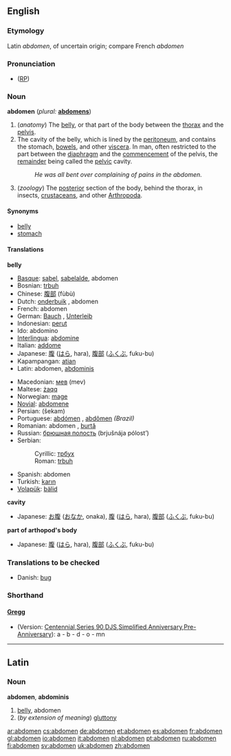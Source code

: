 {{wikisource1911Enc|Abdomen}}
==English==

===Etymology===
Latin ''abdomen'', of uncertain origin; compare French ''abdomen''

===Pronunciation===
* ([[RP]]) {{IPA| /ˈæbdəmən/}}

===Noun===
'''abdomen'''  (''plural:'' '''[[abdomens]]''')
# (''anatomy'') The [[belly]], or that part of the body between the [[thorax]] and the [[pelvis]].
# The cavity of the belly, which is lined by the [[peritoneum]], and contains the stomach, [[bowels]], and other [[viscera]]. In man, often restricted to the part between the [[diaphragm]] and the [[commencement]] of the pelvis, the [[remainder]] being called the [[pelvic]] cavity.
#:''He was all bent over complaining of pains in the abdomen.''
# (''zoology'') The [[posterior]] section of the body, behind the thorax, in insects, [[crustacean]]s, and other [[Arthropoda]].

====Synonyms====
* [[belly]]
* [[stomach]]

====Translations====
'''belly'''
{{top}}
*[[Basque]]: [[sabel]], [[sabelalde]], abdomen
*Bosnian: [[trbuh#Bosnian|trbuh]] {{m}}
*Chinese: [[腹部]] (fùbù)
*Dutch: [[onderbuik]] {{m}}, abdomen {{n}}
*French: abdomen {{m}}
*German: [[Bauch]] {{m}}, [[Unterleib]] {{m}}
*Indonesian: [[perut]]
*Ido: abdomino
*[[Interlingua]]: [[abdomine]]
*Italian: [[addome]] {{m}}
*Japanese: [[腹]] ([[はら]], hara), [[腹部]] ([[ふくぶ]], fuku-bu)
*Kapampangan: [[atian]]
*Latin: abdomen, [[abdominis]]
{{mid}}
*Macedonian: [[мев]] (mev)
*Maltese: [[żaqq]]
*Norwegian: [[mage#Norwegian|mage]]
*[[Novial]]: [[abdomene]]
*Persian: {{FAchar|[[شکم]]}} (šekam)
*Portuguese: [[abdómen]] {{m}}, [[abdômen]] {{m}} ''(Brazil)''
*Romanian: abdomen {{n}}, [[burtă]] {{f}}
*Russian: [[брюшная полость]] (brjušnája pólost’) {{f}}
*Serbian:
*:Cyrillic: [[трбух#Serbian|трбух]] {{m}}
*:Roman: [[trbuh#Serbian|trbuh]] {{m}}
*Spanish: abdomen {{m}}
*Turkish: [[karın]]
*[[Volapük]]: [[bälid]]
{{bottom}}

'''cavity'''
{{top}}
*Japanese: [[お腹]] ([[おなか]], onaka), [[腹]] ([[はら]], hara), [[腹部]] ([[ふくぶ]], fuku-bu)
{{mid}}
{{bottom}}

'''part of arthopod's body'''
{{top}}
*Japanese: [[腹]] ([[はら]], hara), [[腹部]] ([[ふくぶ]], fuku-bu)
{{mid}}
{{bottom}}

===Translations to be checked===
*Danish: [[bug]] {{c}}

===Shorthand===
====[http://en.wikipedia.org/wiki/Gregg_Shorthand Gregg]====
* (Version: [http://en.wikipedia.org/wiki/Gregg_Shorthand#Centennial_Gregg_Shorthand Centennial],[http://en.wikipedia.org/wiki/Gregg_Shorthand#Series_90_Gregg_Shorthand  Series 90],[http://en.wikipedia.org/wiki/Gregg_Shorthand#Diamond_Jubilee_Gregg_Shorthand  DJS],[http://en.wikipedia.org/wiki/Gregg_Shorthand#Simplified_Gregg_Shorthand Simplified],[http://en.wikipedia.org/wiki/Gregg_Shorthand#Anniversary_Gregg_Shorthand Anniversary],[http://en.wikipedia.org/wiki/Gregg_Shorthand#Pre-Anniversary_Gregg_Shorthand Pre-Anniversary]): a - b - d - o - mn

----

==Latin==
===Noun===
'''abdomen''', '''abdominis'''

#[[belly]], abdomen
#(''by extension of meaning'') [[gluttony]]

[[ar:abdomen]]
[[cs:abdomen]]
[[de:abdomen]]
[[et:abdomen]]
[[es:abdomen]]
[[fr:abdomen]]
[[gl:abdomen]]
[[io:abdomen]]
[[it:abdomen]]
[[nl:abdomen]]
[[pt:abdomen]]
[[ru:abdomen]]
[[fi:abdomen]]
[[sv:abdomen]]
[[uk:abdomen]]
[[zh:abdomen]]